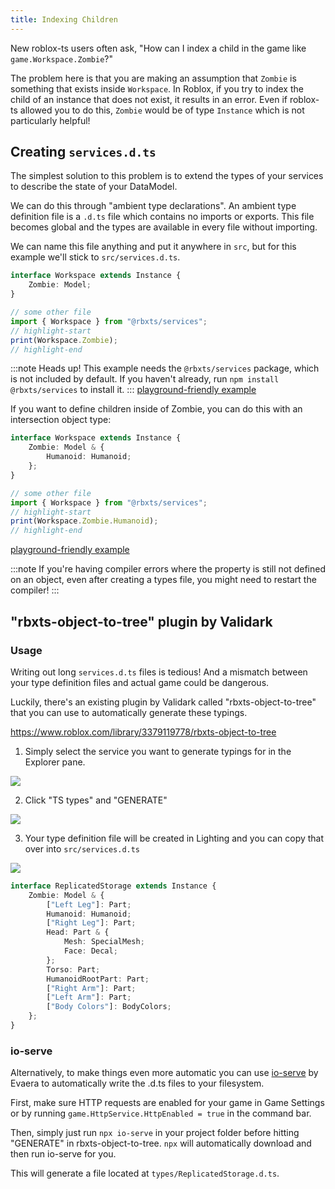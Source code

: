 ```yaml
---
title: Indexing Children
---
```


New roblox-ts users often ask, "How can I index a child in the game like `game.Workspace.Zombie`?"

The problem here is that you are making an assumption that `Zombie` is something that exists inside `Workspace`. In Roblox, if you try to index the child of an instance that does not exist, it results in an error. Even if roblox-ts allowed you to do this, `Zombie` would be of type `Instance` which is not particularly helpful!

## Creating `services.d.ts`

The simplest solution to this problem is to extend the types of your services to describe the state of your DataModel.

We can do this through "ambient type declarations". An ambient type definition file is a `.d.ts` file which contains no imports or exports. This file becomes global and the types are available in every file without importing.

We can name this file anything and put it anywhere in `src`, but for this example we'll stick to `src/services.d.ts`.

```ts title="src/services.d.ts"
interface Workspace extends Instance {
	Zombie: Model;
}
```

```ts
// some other file
import { Workspace } from "@rbxts/services";
// highlight-start
print(Workspace.Zombie);
// highlight-end
```
:::note Heads up!
This example needs the `@rbxts/services` package, which is not included by default. If you haven't already, run `npm install @rbxts/services` to install it.
:::
[playground-friendly example](https://roblox-ts.com/playground/#code/KYDwDg9gTgLgBAbwL4G4BQATYBjANgQymDgHNcIAjfXRNOeuASwDsZgoAzfbYgdWgDWAZzDdioNswxC4ASWZCY+Zj1oN1cAFoQAthUbAAXHACyELLnTqkaG2mwQF8AF679xALyl8O4ADp+KGFRHj9tPQN0MCgWGAAKVwjgAEp0IA)

If you want to define children inside of Zombie, you can do this with an intersection object type:

```ts title="src/services.d.ts"
interface Workspace extends Instance {
	Zombie: Model & {
		Humanoid: Humanoid;
	};
}
```

```ts
// some other file
import { Workspace } from "@rbxts/services";
// highlight-start
print(Workspace.Zombie.Humanoid);
// highlight-end
```

[playground-friendly example](https://roblox-ts.com/playground/#code/KYDwDg9gTgLgBAbwL4G4BQATYBjANgQymDgHNcIAjfXRNASAEsA7GYKAM322IHVoBrAM5guxUKyYZBcAJJNBMfE2606dAFoQAthQbAAXHACyELDQBkqtQAkArlqUQGGQ3YdMnGdGtT0kafzRsCHl4AAt7R2c4AF5SfC1gADo+KCERbiTNHT0ktyivNDAoZhgACgj3TwBKdCA)

:::note
If you're having compiler errors where the property is still not defined on an object, even after creating a types file, you might need to restart the compiler!
:::


## "rbxts-object-to-tree" plugin by Validark

### Usage

Writing out long `services.d.ts` files is tedious! And a mismatch between your type definition files and actual game could be dangerous.

Luckily, there's an existing plugin by Validark called "rbxts-object-to-tree" that you can use to automatically generate these typings.

https://www.roblox.com/library/3379119778/rbxts-object-to-tree

1. Simply select the service you want to generate typings for in the Explorer pane.

![](../../static/img/guides/indexing-children/ReplicatedStorage.png)

2. Click "TS types" and "GENERATE"

![](../../static/img/guides/indexing-children/rbxts-object-to-tree.png)

3. Your type definition file will be created in Lighting and you can copy that over into `src/services.d.ts`

![](../../static/img/guides/indexing-children/type-definition.png)

```ts title="types/ReplicatedStorage.d.ts"
interface ReplicatedStorage extends Instance {
	Zombie: Model & {
		["Left Leg"]: Part;
		Humanoid: Humanoid;
		["Right Leg"]: Part;
		Head: Part & {
			Mesh: SpecialMesh;
			Face: Decal;
		};
		Torso: Part;
		HumanoidRootPart: Part;
		["Right Arm"]: Part;
		["Left Arm"]: Part;
		["Body Colors"]: BodyColors;
	};
}
```

### io-serve

Alternatively, to make things even more automatic you can use [io-serve](https://www.npmjs.com/package/io-serve) by Evaera to automatically write the .d.ts files to your filesystem.

First, make sure HTTP requests are enabled for your game in Game Settings or by running `game.HttpService.HttpEnabled = true` in the command bar.

Then, simply just run `npx io-serve` in your project folder before hitting "GENERATE" in rbxts-object-to-tree. `npx` will automatically download and then run io-serve for you.

This will generate a file located at `types/ReplicatedStorage.d.ts`.
